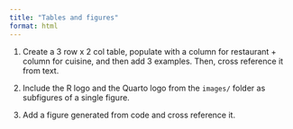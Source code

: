 ```yaml
---
title: "Tables and figures"
format: html
---
```


1.  Create a 3 row x 2 col table, populate with a column for restaurant + column for cuisine, and then add 3 examples. Then, cross reference it from text.

2.  Include the R logo and the Quarto logo from the `images/` folder as subfigures of a single figure.

3.  Add a figure generated from code and cross reference it.
